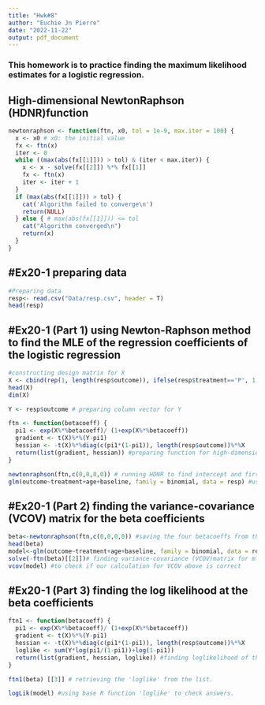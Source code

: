 ```yaml
---
title: "Hwk#8"
author: "Euchie Jn Pierre"
date: "2022-11-22"
output: pdf_document
---
```


### This homework is to practice finding the maximum likelihood estimates for a logistic regression.

## **High-dimensional NewtonRaphson (HDNR)function**
```r
newtonraphson <- function(ftn, x0, tol = 1e-9, max.iter = 100) {
  x <- x0 # x0: the initial value
  fx <- ftn(x)
  iter <- 0
  while ((max(abs(fx[[1]])) > tol) & (iter < max.iter)) {
    x <- x - solve(fx[[2]]) %*% fx[[1]]
    fx <- ftn(x)
    iter <- iter + 1
  }
  if (max(abs(fx[[1]])) > tol) {
    cat('Algorithm failed to converge\n')
    return(NULL)
  } else { # max(abs(fx[[1]])) <= tol
    cat("Algorithm converged\n")
    return(x)
  }
}
```
  
## **#Ex20-1 preparing data**
```r
#Preparing data
resp<- read.csv("Data/resp.csv", header = T)
head(resp)
```
\newpage 
## **#Ex20-1 (Part 1) using Newton-Raphson method to find the MLE of the regression coefficients of the logistic regression**
```r
#constructing design matrix for X
X <- cbind(rep(1, length(resp$outcome)), ifelse(resp$treatment=='P', 1,0), resp$age, resp$baseline) 
head(X)
dim(X)

Y <- resp$outcome # preparing column vector for Y

ftn <- function(betacoeff) {
  pi1 <- exp(X%*%betacoeff)/ (1+exp(X%*%betacoeff))
  gradient <- t(X)%*%(Y-pi1)
  hessian <- -t(X)%*%diag(c(pi1*(1-pi1)), length(resp$outcome))%*%X
  return(list(gradient, hessian)) #preparing function for high-dimensionalNR
}

newtonraphson(ftn,c(0,0,0,0)) # running HDNR to find intercept and first 3 regression coeffs
glm(outcome~treatment+age+baseline, family = binomial, data = resp) #using glm to check answers.
```
\newpage 
## **#Ex20-1 (Part 2) finding the variance-covariance (VCOV) matrix for the beta coefficients**
```r
beta<-newtonraphson(ftn,c(0,0,0,0)) #saving the four betacoeffs from the HDNR as an object 'beta'
head(beta)
model<-glm(outcome~treatment+age+baseline, family = binomial, data = resp)#saving answer from glm 
solve(-ftn(beta)[[2]])# finding variance-covariance (VCOV)matrix for mle.
vcov(model) #to check if our calculation for VCOV above is correct
```
## **#Ex20-1 (Part 3) finding the log likelihood at the beta coefficients**
```r
ftn1 <- function(betacoeff) {
  pi1 <- exp(X%*%betacoeff)/ (1+exp(X%*%betacoeff))
  gradient <- t(X)%*%(Y-pi1)
  hessian <- -t(X)%*%diag(c(pi1*(1-pi1)), length(resp$outcome))%*%X
  loglike <- sum(Y*log(pi1/(1-pi1))+log(1-pi1))
  return(list(gradient, hessian, loglike)) #finding loglikelihood of the betacoeffs
}

ftn1(beta) [[3]] # retrieving the 'loglike' from the list.

logLik(model) #using base R function 'loglike' to check answers.
```